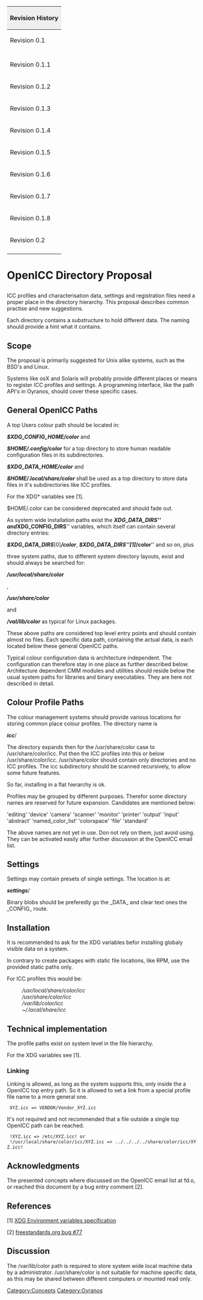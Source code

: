 {| style="width:100%;text-align:left"
|+
! style="background:#efefef;text-align:left" colspan="4" | Revision History
|-
| Revision 0.1
| 2007-09-17 
| Kai-Uwe Behrmann
| A write down of [[OpenICC]] email discussions.
|-
|-
| Revision 0.1.1
| 2007-09-27 
| Kai-Uwe Behrmann
| hint at xdg about ~/.config and XDG variables
|-
| Revision 0.1.2
| 2007-10-17
| Kai-Uwe Behrmann
| hint from bug#77 freestandards.org
|-
| Revision 0.1.3
| 2007-10-17
| Stanislav Brabec
| clear about XDG variable scope
|-
| Revision 0.1.4
| 2007-11-14
| Kai-Uwe Behrmann
| slightly modified formulations
|-
| Revision 0.1.5
| 2007-12-19
| Kai-Uwe Behrmann
| coexisting XDG and CMS paths, add XDG_CONFIG_PATH, Installation
|-
| Revision 0.1.6
| 2008-04-22
| Kai-Uwe Behrmann
| clarify about faculty to use subdirectories
|-
| Revision 0.1.7
| 2008-05-17
| Kai-Uwe Behrmann
| remove cmms configuration paths
|-
| Revision 0.1.8
| 2008-06-04
| Kai-Uwe Behrmann
| remove "Subdirectory naming rules" subsection from "Colour Profile Paths"
|-
| Revision 0.2
| 2010-05-30
| Richard Hughes, Kai-Uwe Behrmann
| add /var/lib/color for local machine data
|-
|}



<H1>OpenICC Directory Proposal</H1>

ICC profiles and characterisation data, settings and registration files need a proper place in the directory hierarchy. This proposal describes common practise and new suggestions.

Each directory contains a substructure to hold different data. The naming should provide a hint what it contains.


== Scope ==
The proposal is primarily suggested for Unix alike systems, such as the BSD's and Linux.

Systems like osX and Solaris will probably provide different places or means to register ICC profiles and settings. A programming interface, like the path API's in Oyranos, should cover these specific cases.

== General OpenICC Paths ==
A top Users colour path should be located in:

'''''$XDG_CONFIG_HOME/color'''''
and

'''''$HOME/.config/color'''''
for a top directory to store human readable configuration files in its subdirectories.


'''''$XDG_DATA_HOME/color'''''
and

'''''$HOME/.local/share/color'''''
shall be used as a top directory to store data files in it's subdirectories like ICC profiles.

For the XDG* variables see [1].

$HOME/.color can be considered deprecated and should fade out.



As system wide installation paths exist the '''''XDG_DATA_DIRS''''' and '''''XDG_CONFIG_DIRS''''' variables, which itself can contain several directory entries:

'''''$XDG_DATA_DIRS'''''[0]'''''/color''''', '''''$XDG_DATA_DIRS'''''[1]'''''/color''''' and so on, plus

three system paths, due to different system directory layouts, exist and should always be searched for:

'''''/usr/local/share/color'''''

,

'''''/usr/share/color''''' 

and

'''''/val/lib/color''''' as typical for Linux packages.

These above paths are considered top level entry points and should contain almost no files.
Each specific data path, containing the actual data, is each located below these general OpenICC paths.

Typical colour configuration data is architecture independent. The configuration can therefore stay in one place as further described below.
Architecture dependent CMM modules and utilities should reside below the usual system paths for libraries and binary executables. They are here not described in detail.

== Colour Profile Paths ==
The colour management systems should provide various locations for storing common place colour profiles.
The directory name is

'''''icc'''''/

The directory expands then for the /usr/share/color case to /usr/share/color/icc. Put then the ICC profiles into this or below /usr/share/color/icc. /usr/share/color should contain only directories and no ICC profiles.
The icc subdirectory should be scanned recursively, to allow some future features.

So far, installing in a flat hierarchy is ok.

Profiles may be grouped by different purposes. Therefor some directory names are reserved for future expansion. Candidates are mentioned below:

'editing' 'device' 'camera' 'scanner' 'monitor' 'printer' 'output' 'input' 'abstract' 'named_color_list' 'colorspace' 'file' 'standard'

The above names are not yet in use. Don not rely on them, just avoid using. They can be activated easily after further discussion at the OpenICC email list.


== Settings ==
Settings may contain presets of single settings.
The location is at:

'''''settings'''''/

Binary blobs should be preferedly go the _DATA_ and clear text ones the _CONFIG_ route.


== Installation ==
It is recommended to ask for the XDG variables befor installing globaly visible data on a system. 

In contrary to create packages with static file locations, like RPM, use the provided static paths only.

For ICC profiles this would be:
: ''/usr/local/share/color/icc''
: ''/usr/share/color/icc''
: ''/var/lib/color/icc''
: ''~/.local/share/icc''


== Technical implementation ==
The profile paths exist on system level in the file hierarchy.

For the XDG variables see [1].

=== Linking ===
Linking is allowed, as long as the system supports this, only inside the a OpenICC top entry path. So it is allowed to set a link from a special profile file name to a more general one. 
  XYZ.icc => VENDOR/Vendor_XYZ.icc
It's not required and not recommended that a file outside a single top OpenICC path can be reached.
  !XYZ.icc => /etc/XYZ.icc! or
  !/usr/local/share/color/icc/XYZ.icc => ../../../../share/color/icc/XYZ.icc!

== Acknowledgments ==
The presented concepts where discussed on the OpenICC email list at fd.o, or reached this document by a bug entry comment [2].

== References ==
[1] [http://standards.freedesktop.org/freedesktop-platform-specs/1.0/basedir-spec-0.6/ar01s03.html XDG Environment variables specification]

[2] [http://bugs.freestandards.org/show_bug.cgi?id=77 freestandards.org bug #77]

== Discussion ==

The /var/lib/color path is required to
store system wide local machine data by a administrator. 
/usr/share/color is not suitable for machine specific data, as 
this may be shared between different computers or mounted read only.

[[Category:Concepts]]
[[Category:Oyranos]]